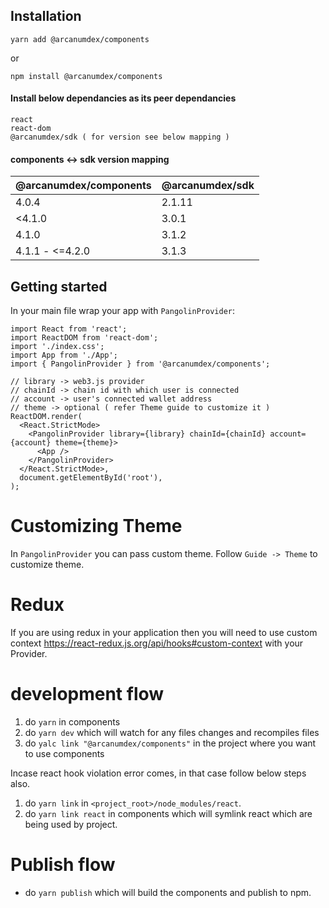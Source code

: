 

<Meta title="Guide/Introduction" component={ThemeProvider} />

## Installation

`yarn add @arcanumdex/components`

or

`npm install @arcanumdex/components`

#### Install below dependancies as its peer dependancies

```
react
react-dom
@arcanumdex/sdk ( for version see below mapping )
```

#### components <-> sdk version mapping

| @arcanumdex/components | @arcanumdex/sdk |
| ----------------------- | ---------------- |
| 4.0.4                   | 2.1.11           |
| <4.1.0                  | 3.0.1            |
| 4.1.0                   | 3.1.2            |
| 4.1.1 - <=4.2.0         | 3.1.3            |

## Getting started

In your main file wrap your app with `PangolinProvider`:

```tsx
import React from 'react';
import ReactDOM from 'react-dom';
import './index.css';
import App from './App';
import { PangolinProvider } from '@arcanumdex/components';

// library -> web3.js provider
// chainId -> chain id with which user is connected
// account -> user's connected wallet address
// theme -> optional ( refer Theme guide to customize it )
ReactDOM.render(
  <React.StrictMode>
    <PangolinProvider library={library} chainId={chainId} account={account} theme={theme}>
      <App />
    </PangolinProvider>
  </React.StrictMode>,
  document.getElementById('root'),
);
```

# Customizing Theme

In `PangolinProvider` you can pass custom theme. Follow `Guide -> Theme` to customize theme.

# Redux

If you are using redux in your application then you will need to use custom context https://react-redux.js.org/api/hooks#custom-context with your Provider.

# development flow

1. do `yarn` in components
2. do `yarn dev` which will watch for any files changes and recompiles files
3. do `yalc link "@arcanumdex/components"` in the project where you want to use components

Incase react hook violation error comes, in that case follow below steps also.

1. do `yarn link` in `<project_root>/node_modules/react`.
2. do `yarn link react` in components which will symlink react which are being used by project.

# Publish flow

- do `yarn publish` which will build the components and publish to npm.
